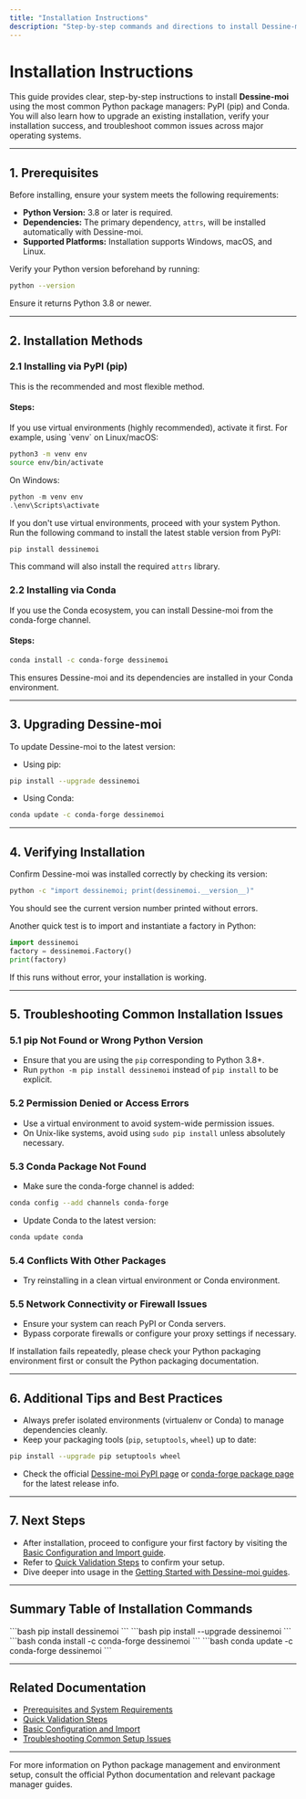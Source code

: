 ```yaml
---
title: "Installation Instructions"
description: "Step-by-step commands and directions to install Dessine-moi via PyPI and Conda. Includes instructions for upgrading, verifying installation, and tips for resolving common Python packaging issues on all major platforms."
---
```


# Installation Instructions

This guide provides clear, step-by-step instructions to install **Dessine-moi** using the most common Python package managers: PyPI (pip) and Conda. You will also learn how to upgrade an existing installation, verify your installation success, and troubleshoot common issues across major operating systems.

---

## 1. Prerequisites

Before installing, ensure your system meets the following requirements:

- **Python Version:** 3.8 or later is required.
- **Dependencies:** The primary dependency, `attrs`, will be installed automatically with Dessine-moi.
- **Supported Platforms:** Installation supports Windows, macOS, and Linux.

<Tip>
Verify your Python version beforehand by running:

```bash
python --version
```
Ensure it returns Python 3.8 or newer.
</Tip>

---

## 2. Installation Methods

### 2.1 Installing via PyPI (pip)

This is the recommended and most flexible method.

#### Steps:

<Steps>
<Step title="Activate your Python environment">
If you use virtual environments (highly recommended), activate it first. For example, using `venv` on Linux/macOS:

```bash
python3 -m venv env
source env/bin/activate
```

On Windows:

```powershell
python -m venv env
.\env\Scripts\activate
```

If you don't use virtual environments, proceed with your system Python.
</Step>
<Step title="Install Dessine-moi">
Run the following command to install the latest stable version from PyPI:

```bash
pip install dessinemoi
```

This command will also install the required `attrs` library.
</Step>
</Steps>

### 2.2 Installing via Conda

If you use the Conda ecosystem, you can install Dessine-moi from the conda-forge channel.

#### Steps:

```bash
conda install -c conda-forge dessinemoi
```

This ensures Dessine-moi and its dependencies are installed in your Conda environment.

---

## 3. Upgrading Dessine-moi

To update Dessine-moi to the latest version:

- Using pip:

```bash
pip install --upgrade dessinemoi
```

- Using Conda:

```bash
conda update -c conda-forge dessinemoi
```

---

## 4. Verifying Installation

Confirm Dessine-moi was installed correctly by checking its version:

```bash
python -c "import dessinemoi; print(dessinemoi.__version__)"
```

You should see the current version number printed without errors.

<Tip>
Another quick test is to import and instantiate a factory in Python:

```python
import dessinemoi
factory = dessinemoi.Factory()
print(factory)
```

If this runs without error, your installation is working.
</Tip>

---

## 5. Troubleshooting Common Installation Issues

### 5.1 pip Not Found or Wrong Python Version

- Ensure that you are using the `pip` corresponding to Python 3.8+.
- Run `python -m pip install dessinemoi` instead of `pip install` to be explicit.

### 5.2 Permission Denied or Access Errors

- Use a virtual environment to avoid system-wide permission issues.
- On Unix-like systems, avoid using `sudo pip install` unless absolutely necessary.

### 5.3 Conda Package Not Found

- Make sure the conda-forge channel is added:

```bash
conda config --add channels conda-forge
```

- Update Conda to the latest version:

```bash
conda update conda
```

### 5.4 Conflicts With Other Packages

- Try reinstalling in a clean virtual environment or Conda environment.

### 5.5 Network Connectivity or Firewall Issues

- Ensure your system can reach PyPI or Conda servers.
- Bypass corporate firewalls or configure your proxy settings if necessary.

<Warning>
If installation fails repeatedly, please check your Python packaging environment first or consult the Python packaging documentation.
</Warning>

---

## 6. Additional Tips and Best Practices

- Always prefer isolated environments (virtualenv or Conda) to manage dependencies cleanly.
- Keep your packaging tools (`pip`, `setuptools`, `wheel`) up to date:

```bash
pip install --upgrade pip setuptools wheel
```

- Check the official [Dessine-moi PyPI page](https://pypi.org/project/dessinemoi) or [conda-forge package page](https://anaconda.org/conda-forge/dessinemoi) for the latest release info.

---

## 7. Next Steps

- After installation, proceed to configure your first factory by visiting the [Basic Configuration and Import guide](/getting-started/first-usage/basic-setup).
- Refer to [Quick Validation Steps](/getting-started/setup-basics/validation) to confirm your setup.
- Dive deeper into usage in the [Getting Started with Dessine-moi guides](/guides/getting-started/factory-basics).

---

## Summary Table of Installation Commands

<CardGroup cols={2}>
<Card title="PyPI (pip) Installation">
```bash
pip install dessinemoi
```
```bash
pip install --upgrade dessinemoi
```
</Card>
<Card title="Conda Installation">
```bash
conda install -c conda-forge dessinemoi
```
```bash
conda update -c conda-forge dessinemoi
```
</Card>
</CardGroup>

---

## Related Documentation

- [Prerequisites and System Requirements](/getting-started/setup-basics/prerequisites)
- [Quick Validation Steps](/getting-started/setup-basics/validation)
- [Basic Configuration and Import](/getting-started/first-usage/basic-setup)
- [Troubleshooting Common Setup Issues](/getting-started/first-usage/troubleshooting)

---

<Note>
For more information on Python package management and environment setup, consult the official Python documentation and relevant package manager guides.
</Note>
